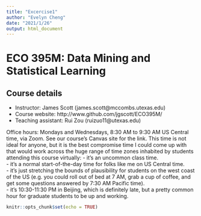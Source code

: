 ```yaml
---
title: "Excercise1"
author: "Evelyn Cheng"
date: "2021/1/26"
output: html_document
---
```

# ECO 395M: Data Mining and Statistical Learning  

## Course details

- Instructor: James Scott (james.scott@mccombs.utexas.edu)
- Course website: http://www.github.com/jgscott/ECO395M/
- Teaching assistant: Rui Zou (ruizuo11@utexas.edu)

Office hours: Mondays and Wednesdays, 8:30 AM to 9:30 AM US Central time, via Zoom.  See our course's Canvas site for the link.  This time is not ideal for anyone, but it is the best compromise time I could come up with that would work across the huge range of time zones inhabited by students attending this course virtually: 
- it's an uncommon class time.  
- it's a normal start-of-the-day time for folks like me on US Central time.  
- it's just stretching the bounds of plausibility for students on the west coast of the US (e.g. you could roll out of bed at 7 AM, grab a cup of coffee, and get some questions answered by 7:30 AM Pacific time).  
- it's 10:30-11:30 PM in Beijing, which is definitely late, but a pretty common hour for graduate students to be up and working.  
```r
knitr::opts_chunk$set(echo = TRUE)
```


